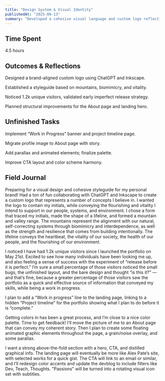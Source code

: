 ```yaml
---
title: "Design System & Visual Identity"
publishedAt: "2025-06-13"
summary: "Developed a cohesive visual language and custom logo reflecting core values; prepared layout improvements and feature roadmap."
---
```


## Time Spent
4.5 hours

## Outcomes & Reflections
Designed a brand-aligned custom logo using ChatGPT and Inkscape.

Established a styleguide based on mountains, biomimicry, and vitality.

Noticed 1.2k unique visitors, validated early imperfect release strategy.

Planned structural improvements for the About page and landing hero.

## Unfinished Tasks
Implement “Work in Progress” banner and project timeline page.

Migrate profile image to About page with story.

Add parallax and animated elements; finalize palette.

Improve CTA layout and color scheme harmony.

## Field Journal

Preparing for a visual design and cohesive styleguide for my personal brand! Had a ton of fun collaborating with ChatGPT and Inkscape to create a custom logo that represents a number of concepts I believe in. I wanted the logo to contain my initials, while conveying the flourishing and vitality I intend to support in our people, systems, and environment. I chose a form that traced my initials, made the shape of a lifeline, and formed a mountain and valley range. The mountains represent the alignment with our natural, self-correcting systems through biomimicry and interdependence, as well as the strength and resilience that comes from building intentionally. The lifeline conveys the heartbeat, the vitality of our society, the health of our people, and the flourishing of our environment.

I noticed I have had 1.2k unique visitors since I launched the portfolio on May 21st. Excited to see how many individuals have been looking me up, and also feeling a sense of success with the experiment of “release before it is perfect.” I’m sure a small percentage of those visitors noticed the small bugs, the unfinished layout, and the bare design and thought “is this it?” — and that’s fine, because a greater percentage of those visitors saw the portfolio as a quick and effective source of information that conveyed my skills, while being a work in progress.

I plan to add a “Work in progress” line to the landing page, linking to a hidden “Project timeline” for the portfolio showing what I plan to do before it is “complete.”

Getting colors in has been a great process, and I’m close to a nice color palette. Time to get feedback! I’ll move the picture of me to an About page that can convey my coherent story. Then I plan to create some floating animated graphic elements throughout the page, a grain/noise overlay, and some parallax.

I want a strong above-the-fold section with a hero, CTA, and distilled graphical info. The landing page will eventually be more like Alex Pate’s site, with selected works for a quick gist. The CTA will link to an email or similar, and I’ll redesign color accents and update the devblog to include filters like Dev, Teach, Thoughts. "Passions" will be turned into a rotating visual icon set with subtitles.
